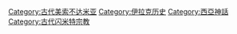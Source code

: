 {{Catnav|頁面分類|各種主題的頁面分類|按國家分類|各國歷史|伊拉克历史}}
{{Catnav|頁面分類|历史|各國歷史|伊拉克历史}}
{{Catnav|頁面分類|历史|傳說|神话}}
{{Catnav|頁面分類|人类社会|社會習俗|民俗學|神话}}
{{Catnav|頁面分類|人类社会|生活|宗教|神话}}
{{Catnav|頁面分類|人类社会|文化|宗教|神话}}
{{Catnav|頁面分類|人类社会|文化|傳統|神话}}
{{Catnav|頁面分類|人类社会|宗教|神话}}
{{Catnav|頁面分類|人文學科|人类学|民俗學|神话}}
{{Commons category|Mythology of Mesopotamia}}

[[Category:古代美索不达米亚|Category:古代美索不达米亚]]
[[Category:伊拉克历史|Category:伊拉克历史]]
[[Category:西亞神話|Category:西亞神話]]
[[Category:古代闪米特宗教|Category:古代闪米特宗教]]